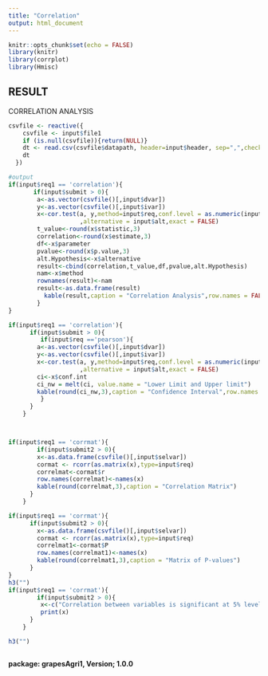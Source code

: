 ```yaml
---
title: "Correlation"
output: html_document
---
```



```r
knitr::opts_chunk$set(echo = FALSE)
library(knitr)
library(corrplot)
library(Hmisc)
```
## RESULT
CORRELATION ANALYSIS 

```r
csvfile <- reactive({
    csvfile <- input$file1
    if (is.null(csvfile)){return(NULL)}
    dt <- read.csv(csvfile$datapath, header=input$header, sep=",",check.names = FALSE)
    dt
  })

#output
if(input$req1 == 'correlation'){
       if(input$submit > 0){
        a<-as.vector(csvfile()[,input$dvar])
        y<-as.vector(csvfile()[,input$ivar])
        x<-cor.test(a, y,method=input$req,conf.level = as.numeric(input$ci)
                    ,alternative = input$alt,exact = FALSE)
        t_value<-round(x$statistic,3)
        correlation<-round(x$estimate,3)
        df<-x$parameter
        pvalue<-round(x$p.value,3)
        alt.Hypothesis<-x$alternative
        result<-cbind(correlation,t_value,df,pvalue,alt.Hypothesis)
        nam<-x$method
        rownames(result)<-nam
        result<-as.data.frame(result)
          kable(result,caption = "Correlation Analysis",row.names = FALSE)
        }
}

if(input$req1 == 'correlation'){
      if(input$submit > 0){
         if(input$req =='pearson'){
        a<-as.vector(csvfile()[,input$dvar])
        y<-as.vector(csvfile()[,input$ivar])
        x<-cor.test(a, y,method=input$req,conf.level = as.numeric(input$ci)
                    ,alternative = input$alt,exact = FALSE)
        ci<-x$conf.int
        ci_nw = melt(ci, value.name = "Lower Limit and Upper limit")
        kable(round(ci_nw,3),caption = "Confidence Interval",row.names = FALSE)
         }
      }
    } 



if(input$req1 == 'corrmat'){
        if(input$submit2 > 0){
        x<-as.data.frame(csvfile()[,input$selvar])
        cormat <- rcorr(as.matrix(x),type=input$req)
        correlmat<-cormat$r
        row.names(correlmat)<-names(x)
        kable(round(correlmat,3),caption = "Correlation Matrix")
      }
    }

if(input$req1 == 'corrmat'){
      if(input$submit2 > 0){
        x<-as.data.frame(csvfile()[,input$selvar])
        cormat <- rcorr(as.matrix(x),type=input$req)
        correlmat1<-cormat$P
        row.names(correlmat1)<-names(x)
        kable(round(correlmat1,3),caption = "Matrix of P-values")
      }
}
h3("")
if(input$req1 == 'corrmat'){
        if(input$submit2 > 0){
         x<-c("Correlation between variables is significant at 5% level if P-values are < 0.05")
         print(x)
      }
    }

h3("")



```








**package: grapesAgri1, Version; 1.0.0**



